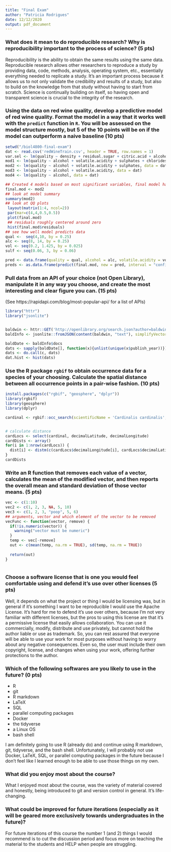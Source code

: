 ```yaml
---
title: "Final Exam"
author: "Patricia Rodrigues"
date: 12/12/2020
output: pdf_document
---
```






### What does it mean to do reproducible research? Why is reproducibility important to the process of science? (5 pts)

Reproducibility is the ability to obtain the same results using the same data. Reproducible research allows other researchers to reproduce a study by providing data, code, methods, analysis, operating system, etc., essentially everything needed to replicate a study. It's an important process because it allows us to not only validate the credibility and results of a study, but also to build on the knowledge from that study without having to start from scratch. Science is continually building on itself, so having open and transparent science is crucial to the integrity of the research.



###  Using the data on red wine quality, develop a predictive model of red wine quality. Format the model in a way that it works well with the `predict` function in `R`. You will be assessed on the model structure mostly, but 5 of the 10 points will be on if the model can outperform a naive baseline (10 pts)



```r
setwd("/biol4800-final-exam")
dat <- read.csv('redWineTrain.csv', header = TRUE, row.names = 1)
var.sel <- lm(quality ~ density + residual.sugar + citric.acid + alcohol + total.sulfur.dioxide + volatile.acidity + free.sulfur.dioxide + sulphates + pH + chlorides + fixed.acidity, data = dat)
mod1 <- lm(quality ~ alcohol + volatile.acidity + sulphates + chlorides, data = dat)
mod2 <- lm(quality ~ alcohol + volatile.acidity + sulphates, data = dat)
mod3 <- lm(quality ~ alcohol + volatile.acidity, data = dat)
mod4 <- lm(quality ~ alcohol, data = dat)

## Created 4 models based on most significant variables, final model had highest adjusted r-squared and lowest p-value with fewest variables
final.mod <- mod2
## look at model summary
summary(mod2)
## look at QQ plots
 layout(matrix(1:4, ncol=2)) 
 par(mar=c(4,4,0.5,0.5)) 
 plot(final.mod)
 ## residuals roughly centered around zero
 hist(final.mod$residuals)
## see how well model predicts data
qual <-  seq(4,10, by = 0.25)
alc <- seq(8, 14, by = 0.25) 
vol <- seq(0.2, 1.425, by = 0.025)
sulf <- seq(0.06, 3, by = 0.06)

pred <- data.frame(quality = qual, alcohol = alc, volatile.acidity = vol, sulphates = sulf)
preds <- as.data.frame(predict(final.mod, new = pred, interval = "confidence"))

```



### Pull data from an API of your choice (not Open Library), manipulate it in any way you choose, and create the most interesting and clear figure you can. (15 pts)

(See https://rapidapi.com/blog/most-popular-api/ for a list of APIs)

```r
library("httr")
library("jsonlite")


baldwin <- httr::GET('http://openlibrary.org/search.json?author=baldwin')
baldInfo <- jsonlite::fromJSON(content(baldwin, "text"), simplifyVector = FALSE)

baldDate <- baldInfo$docs
dats <- sapply(baldDate[], function(x){unlist(unique(x$publish_year))})
dats <- do.call(c, dats)
dat.hist <- hist(dats)


```



### Use the R package `rgbif` to obtain occurrence data for a species of your choosing. Calculate the spatial distance between all occurrence points in a pair-wise fashion. (10 pts)



```r
install.packages(c("rgbif", "geosphere", "dplyr"))
library(rgbif)
library(geosphere)
library(dplyr)

cardinal <- rgbif::occ_search(scientificName = 'Cardinalis cardinalis', limit = 10, return = 'data')[[3]]


# calculate distance
cardLocs <- select(cardinal, decimalLatitude, decimalLongitude)
cardDists <- array()
for(i in 1:nrow(cardLocs)) {
  dist[i] <- distm(c(cardLocs$decimalLongitude[i], cardLocs$decimalLatitude[i]), c(cardLocs$decimalLongitude[i + 1], cardLocs$decimalLatitude[i + 1]), fun = distHaversine)
}
cardDists

```




### Write an R function that removes each value of a vector, calculates the mean of the modified vector, and then reports the overall mean and standard deviation of those vector means. (5 pts)


```r

vec <- c(1:10)
vec2 <- c(1, 2, 3, NA, 5, 10)
vec3 <- c(1, 2, 3, "poop", 5, 6)
## arguments, vector and which element of the vector to be removed
vecFunc <- function(vector, remove) {
  if(!is.numeric(vector)) {
    warning("vector must be numeric")
  }
  temp <- vec[-remove]
  out <- c(mean(temp, na.rm = TRUE), sd(temp, na.rm = TRUE))
  
  return(out)
}
  
```



### Choose a software license that is one you would feel comfortable using and defend it's use over other licenses (5 pts)

Well, it depends on what the project or thing I would be licensing was, but in general if it's something I want to be reproducible I would use the Apache License. It's hard for me to defend it's use over others, because I'm not very familiar with different licenses, but the pros to using this license are that it's a permissive license that easily allows collaboration. You can use it commercially, modify, distribute and use privately, but cannot hold the author liable or use as trademark. So, you can rest assured that everyone will be able to use your work for most purposes without having to worry about any negative consequences. Even so, the user must include their own copyright, license, and changes when using your work, offering further protections to the author.


### Which of the following softwares are you likely to use in the future? (0 pts)

+ R
+ git
+ R markdown
+ LaTeX
+ SQL
+ parallel computing packages
+ Docker
+ the tidyverse
+ a Linux OS
+ bash shell

I am definitely going to use R (already do) and continue using R markdown, git, tidyverse, and the bash shell. Unfortunately, I will probably not use Docker, LaTeX, SQL, or parallel computing packages in the future because I don't feel like I learned enough to be able to use those things on my own.



### What did you enjoy most about the course?

What I enjoyed most about the course, was the variety of material covered and honestly, being introduced to git and version control in general. It's life-changing.


### What could be improved for future iterations (especially as it will be geared more exclusively towards undergraduates in the future)?

For future iterations of this course the number 1 (and 2) things I would recommend is to cut the discussion period and focus more on teaching the material to the students and HELP when people are struggling. 

